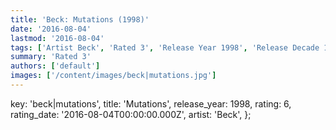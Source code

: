 ```yaml
---
title: 'Beck: Mutations (1998)'
date: '2016-08-04'
lastmod: '2016-08-04'
tags: ['Artist Beck', 'Rated 3', 'Release Year 1998', 'Release Decade 1990']
summary: 'Rated 3'
authors: ['default']
images: ['/content/images/beck|mutations.jpg']
---
```


  key: 'beck|mutations',
  title: 'Mutations',
  release_year: 1998,
  rating: 6,
  rating_date: '2016-08-04T00:00:00.000Z',
  artist: 'Beck',
};

<MusicRating data={data} />
